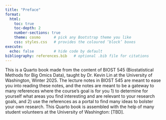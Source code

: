 ```yaml
---
title: "Preface"
format:
  html:
    toc: true
    toc-depth: 2
    number-sections: true
    theme: cosmo      # pick any Bootstrap theme you like
    css: styles.css   # provides the coloured ‘block’ boxes
execute:
  echo: false         # hide code by default
bibliography: references.bib   # optional .bib file for citations
---
```


This is a Quarto book made from the content of BIOST 545 (Biostatistical Methods for Big Omics Data), taught by Dr. Kevin Lin at the University of Washington, Winter 2025. The lecture notes in BIOST 545 are meant to ease you into reading these notes, and the notes are meant to be a gateway to many references where the course's goal is for you 1) to determine for yourself what areas you find interesting and are relevant to your research goals, and 2) use the references as a portal to find many ideas to bolster your own research. This Quarto book is assembled with the help of many student volunteers at the University of Washington: \[TBD\].
